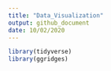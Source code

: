 ```yaml
---
title: "Data_Visualization"
output: github_document
date: 10/02/2020
---
```


```r
library(tidyverse)
library(ggridges)
```